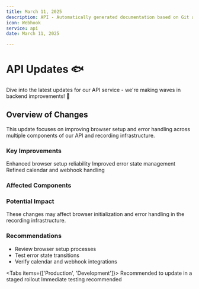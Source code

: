 ```yaml
---
title: March 11, 2025
description: API - Automatically generated documentation based on Git activity.
icon: Webhook
service: api
date: March 11, 2025

---
```


# API Updates 🐟

<Callout type="info">
  Dive into the latest updates for our API service - we're making waves in backend improvements! 🌊
</Callout>

## Overview of Changes

This update focuses on improving browser setup and error handling across multiple components of our API and recording infrastructure.

### Key Improvements

<Steps>
  <Step>Enhanced browser setup reliability</Step>
  <Step>Improved error state management</Step>
  <Step>Refined calendar and webhook handling</Step>
</Steps>

### Affected Components

<Files>
  <Folder name="api_server">
    <Folder name="baas_engine">
      <File name="calendar/data/get.rs" />
      <File name="calendar/error.rs" />
      <File name="extend_axum/distributed_cache.rs" />
      <File name="webhook.rs" />
    </Folder>
    <Folder name="baas_handler">
      <File name="calendar/api.rs" />
      <File name="calendar/internal.rs" />
      <File name="calendar/public/calendars.rs" />
      <File name="tests/calendar.rs" />
    </Folder>
  </Folder>
  <Folder name="meeting_bot/recording_server">
    <Folder name="src">
      <Folder name="state-machine/states">
        <File name="error-state.ts" />
        <File name="initialization-state.ts" />
        <File name="recording-state.ts" />
      </Folder>
      <File name="browser.ts" />
      <File name="main.ts" />
      <File name="rabbitmq.ts" />
    </Folder>
  </Folder>
</Files>

### Potential Impact

<Callout type="warn">
  These changes may affect browser initialization and error handling in the recording infrastructure.
</Callout>

### Recommendations

- Review browser setup processes
- Test error state transitions
- Verify calendar and webhook integrations

<Tabs items={['Production', 'Development']}>
  <Tab value="Production">
    Recommended to update in a staged rollout
  </Tab>
  <Tab value="Development">
    Immediate testing recommended
  </Tab>
</Tabs>